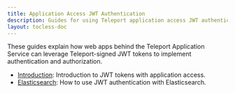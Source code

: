 ```yaml
---
title: Application Access JWT Authentication
description: Guides for using Teleport application access JWT authentication.
layout: tocless-doc
---
```


These guides explain how web apps behind the Teleport Application Service can
leverage Teleport-signed JWT tokens to implement authentication and
authorization.

- [Introduction](./jwt/introduction.mdx): Introduction to JWT tokens with application access.
- [Elasticsearch](./jwt/elasticsearch.mdx): How to use JWT authentication with Elasticsearch.
